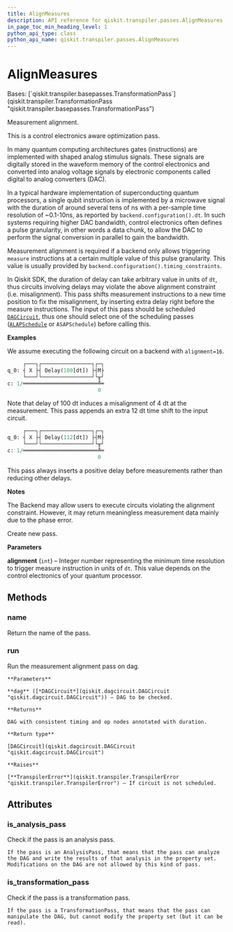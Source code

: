 ```yaml
---
title: AlignMeasures
description: API reference for qiskit.transpiler.passes.AlignMeasures
in_page_toc_min_heading_level: 1
python_api_type: class
python_api_name: qiskit.transpiler.passes.AlignMeasures
---
```


# AlignMeasures

<Class id="qiskit.transpiler.passes.AlignMeasures" isDedicatedPage={true} github="https://github.com/qiskit/qiskit/tree/stable/0.21/qiskit/transpiler/passes/scheduling/alignments/align_measures.py" signature="AlignMeasures(alignment=1)" modifiers="class">
  Bases: [`qiskit.transpiler.basepasses.TransformationPass`](qiskit.transpiler.TransformationPass "qiskit.transpiler.basepasses.TransformationPass")

  Measurement alignment.

  This is a control electronics aware optimization pass.

  In many quantum computing architectures gates (instructions) are implemented with shaped analog stimulus signals. These signals are digitally stored in the waveform memory of the control electronics and converted into analog voltage signals by electronic components called digital to analog converters (DAC).

  In a typical hardware implementation of superconducting quantum processors, a single qubit instruction is implemented by a microwave signal with the duration of around several tens of ns with a per-sample time resolution of \~0.1-10ns, as reported by `backend.configuration().dt`. In such systems requiring higher DAC bandwidth, control electronics often defines a pulse granularity, in other words a data chunk, to allow the DAC to perform the signal conversion in parallel to gain the bandwidth.

  Measurement alignment is required if a backend only allows triggering `measure` instructions at a certain multiple value of this pulse granularity. This value is usually provided by `backend.configuration().timing_constraints`.

  In Qiskit SDK, the duration of delay can take arbitrary value in units of `dt`, thus circuits involving delays may violate the above alignment constraint (i.e. misalignment). This pass shifts measurement instructions to a new time position to fix the misalignment, by inserting extra delay right before the measure instructions. The input of this pass should be scheduled [`DAGCircuit`](qiskit.dagcircuit.DAGCircuit "qiskit.dagcircuit.DAGCircuit"), thus one should select one of the scheduling passes ([`ALAPSchedule`](qiskit.transpiler.passes.ALAPSchedule "qiskit.transpiler.passes.ALAPSchedule") or `ASAPSchedule`) before calling this.

  **Examples**

  We assume executing the following circuit on a backend with `alignment=16`.

  ```python
       ┌───┐┌────────────────┐┌─┐
  q_0: ┤ X ├┤ Delay(100[dt]) ├┤M├
       └───┘└────────────────┘└╥┘
  c: 1/════════════════════════╩═
                               0
  ```

  Note that delay of 100 dt induces a misalignment of 4 dt at the measurement. This pass appends an extra 12 dt time shift to the input circuit.

  ```python
       ┌───┐┌────────────────┐┌─┐
  q_0: ┤ X ├┤ Delay(112[dt]) ├┤M├
       └───┘└────────────────┘└╥┘
  c: 1/════════════════════════╩═
                               0
  ```

  This pass always inserts a positive delay before measurements rather than reducing other delays.

  **Notes**

  The Backend may allow users to execute circuits violating the alignment constraint. However, it may return meaningless measurement data mainly due to the phase error.

  Create new pass.

  **Parameters**

  **alignment** (`int`) – Integer number representing the minimum time resolution to trigger measure instruction in units of `dt`. This value depends on the control electronics of your quantum processor.

  ## Methods

  <span id="qiskit-transpiler-passes-alignmeasures-name" />

  ### name

  <Function id="qiskit.transpiler.passes.AlignMeasures.name" signature="AlignMeasures.name()">
    Return the name of the pass.
  </Function>

  <span id="qiskit-transpiler-passes-alignmeasures-run" />

  ### run

  <Function id="qiskit.transpiler.passes.AlignMeasures.run" signature="AlignMeasures.run(dag)">
    Run the measurement alignment pass on dag.

    **Parameters**

    **dag** ([*DAGCircuit*](qiskit.dagcircuit.DAGCircuit "qiskit.dagcircuit.DAGCircuit")) – DAG to be checked.

    **Returns**

    DAG with consistent timing and op nodes annotated with duration.

    **Return type**

    [DAGCircuit](qiskit.dagcircuit.DAGCircuit "qiskit.dagcircuit.DAGCircuit")

    **Raises**

    [**TranspilerError**](qiskit.transpiler.TranspilerError "qiskit.transpiler.TranspilerError") – If circuit is not scheduled.
  </Function>

  ## Attributes

  ### is\_analysis\_pass

  <Attribute id="qiskit.transpiler.passes.AlignMeasures.is_analysis_pass">
    Check if the pass is an analysis pass.

    If the pass is an AnalysisPass, that means that the pass can analyze the DAG and write the results of that analysis in the property set. Modifications on the DAG are not allowed by this kind of pass.
  </Attribute>

  ### is\_transformation\_pass

  <Attribute id="qiskit.transpiler.passes.AlignMeasures.is_transformation_pass">
    Check if the pass is a transformation pass.

    If the pass is a TransformationPass, that means that the pass can manipulate the DAG, but cannot modify the property set (but it can be read).
  </Attribute>
</Class>

